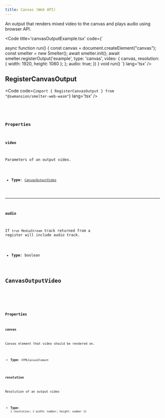 ```yaml
---
title: Canvas (Web API)
---
```


An output that renders mixed video to the canvas and plays audio using browser API.

<Code title='canvasOutputExample.tsx' code={`

async function run() {
    const canvas = document.createElement("canvas");
    const smelter = new Smelter();
    await smelter.init();
    await smelter.registerOutput('example', <View />
      type: 'canvas',
      video: {
        canvas,
        resolution: { width: 1920, height: 1080 };
      };
      audio: true;
    })
}
void run()
`} lang='tsx' />

## RegisterCanvasOutput
<Code code={`import { RegisterCanvasOutput } from "@swmansion/smelter-web-wasm"`} lang='tsx' />

<CollapsibleDetails summaryTitle='Type definitions' open>
<Code code={`
type RegisterCanvasOutput = {
    video?: CanvasOutputVideo;
    audio?: boolean;
};
`} lang='tsx' />
</CollapsibleDetails>

### Properties

#### video
Parameters of an output video.

- **Type**: [`CanvasOutputVideo`](#canvasoutputvideo)

---

#### audio

If `true` `MediaStream` track returned from a register will include audio track.

- **Type**: boolean 

## CanvasOutputVideo

<CollapsibleDetails summaryTitle='Type definitions' open>
<Code code={`
type RegisterCanvasOutput = {
    canvas: HTMLCanvasElement,
    resolution: { width: number; height: number; }
};
`} lang='tsx' />
</CollapsibleDetails>

### Properties

#### canvas 

Canvas element that video should be rendered on.

- **Type**: `HTMLCanvasElement` 

#### resolution

Resolution of an output video

- **Type**: `{ resolution: { width: number; height: number }}`
